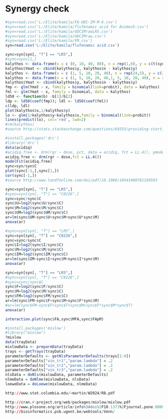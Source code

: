 Synergy check
========================================================

```{r load file}
#syn=read.csv('L:/Elite/kamila/FA-UDC-IM-M-6.csv')
#syn=read.csv('L:/Elite/kamila/flufenamic acid for Animesh.csv')
#syn=read.csv('L:/Elite/kamila/UDCIMrawLR5.csv')
#syn=read.csv('L:/Elite/kamila/UDCIMraw.csv')
#syn=read.csv('L:/Elite/kamila/FM.csv')
syn=read.csv('L:/Elite/kamila/flufenamic acid.csv')
```

```{r ld50}
sync=syn[syn[, "T"] == "LR5",]
#sync=sync[1,]
kalythos <- data.frame(x = c (0, 10, 40, 80), n = rep(1,6), y = c(t(sync$control),t(sync$flufenamic..10uM), t(sync$flufenamic..40uM),t(sync$Flufenamic.80uM))
kalythos$Ymat <- cbind(kalythos$y, kalythos$n - kalythos$y)
kalythos <- data.frame(x = c (1, 5, 10, 20, 40), n = rep(24,5), y = c(2,5, 12, 16, 20))
kalythos <- data.frame(x = c (1, 5, 10, 20, 40,1, 5, 10, 20, 40), n = rep(24,10), y = c(2,5, 12, 16, 20,3,6, 13, 17, 19))
kalythos$Ymat <- cbind(kalythos$y, kalythos$n - kalythos$y)
fmp <- glm(Ymat ~ x, family = binomial(link=probit), data = kalythos)
fml <- glm(Ymat ~ x, family = binomial, data = kalythos)
ld50 <- function(b) -b[1]/b[2]
ldp <- ld50(coef(fmp)); ldl <- ld50(coef(fml))
c(ldp, ldl)
plot(kalythos$x,1/kalythos$y)
lo <- glm(1/kalythos$y~kalythos$x,family = binomial(link=probit))
lines(predict(lo), col='red', lwd=2)
#rm(kalythos)
#source http://stats.stackexchange.com/questions/64555/providing-starting-values-for-a-generalized-linear-mixed-model-with-glmmpql
```

```{r dose-response-curve}
#install.packages('drc')
#library('drc')
data(acidiq)
#acidiq.free <- drm(rgr ~ dose, pct, data = acidiq, fct = LL.4(), pmodels = list(~factor(pct), ~1, ~1, ~factor(pct) - 1))
acidiq.free <- drm(rgr ~ dose,fct = LL.4())
modelFit(acidiq.free)
sync=syn/syn$C
plot(sync[-1,],sync[1,])
cor(sync[-1,])
#source http://www.tandfonline.com/doi/pdf/10.1080/10543400701199593
```

```{r check U}
sync=syn[syn[, "T"] == "LR5",]
#sync=syn[syn[, "T"] == "C8226",]
sync=sync/sync$C
sync$U=log2(sync$U/sync$C)
sync$M=log2(sync$M/sync$C)
sync$UM=log2(sync$UM/sync$C)
ar=lm(sync$UM~sync$U+sync$M+sync$U*sync$M)
anova(ar)
```

```{r check I}
#sync=syn[syn[, "T"] == "LR5",]
sync=syn[syn[, "T"] == "C8226",]
sync=sync/sync$C
sync$I=log2(sync$I/sync$C)
sync$M=log2(sync$M/sync$C)
sync$IM=log2(sync$IM/sync$C)
ar=lm(sync$IM~sync$I+sync$M+sync$I*sync$M)
anova(ar)
```

```{r check F}
sync=syn[syn[, "T"] == "LR5",]
#sync=syn[syn[, "T"] == "C8226",]
#sync=sync/sync$C
sync$F=log2(sync$F/sync$C)
sync$M=log2(sync$M/sync$C)
sync$FM=log2(sync$FM/sync$C)
ar=lm(sync$FM~sync$F+sync$M+sync$F*sync$M)
#ar=lm(sync$FM~sync$F+sync$T+sync$M+sync$F*sync$M*sync$T)
anova(ar)
```

```{r plot}
interaction.plot(sync$FA,sync$MFA,sync$FApM)
```




```{r check mixlow}
#install.packages('mixlow')
#library("mixlow")
?mixlow
data(trayData)
mixlowData <- prepareData(trayData)
trays <- getTrays(trayData)
parameterDefaults <- getNlsParameterDefaults(trays[1:9])
parameterDefaults["vin_tr1","param.lambda"] = .2
parameterDefaults["vin_tr2","param.lambda"] = .2
parameterDefaults["vin_tr3","param.lambda"] = .2
nlsData = doNls(mixlowData, parameterDefaults) 
nlmeData = doNlme(mixlowData, nlsData)
loeweData = doLoewe(mixlowData, nlmeData)

```

```{r sources}
http://www.stat.columbia.edu/~martin/W2024/R8.pdf

http://cran.r-project.org/web/packages/mixlow/mixlow.pdf
http://www.plosone.org/article/info%3Adoi%2F10.1371%2Fjournal.pone.0008919
http://bioinformatics.psb.ugent.be/webtools/Venn/
```
